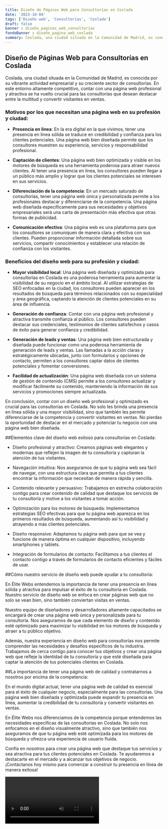 ```yaml
---
title: Diseño de Páginas Web para Consultorías en Coslada
date: '2023-10-04'
tags: ['Diseño web', 'Consultorías', 'Coslada']
draft: false
banner : diseño_paginas_web_consultorías
fondoBanner : diseño_pagina_web_coslada
summary: Coslada, una ciudad situada en la Comunidad de Madrid, es conocida por su vibrante actividad empresarial y su creciente sector de consultorías. En este entorno altamente competitivo, contar con una página web profesional y atractiva se ha vuelto crucial para las consultorías que desean destacar entre la multitud y convertir visitantes en ventas.
---
```


## Diseño de Páginas Web para Consultorías en Coslada

Coslada, una ciudad situada en la Comunidad de Madrid, es conocida por su vibrante actividad empresarial y su creciente sector de consultorías. En este entorno altamente competitivo, contar con una página web profesional y atractiva se ha vuelto crucial para las consultorías que desean destacar entre la multitud y convertir visitantes en ventas.

### Motivos por los que necesitan una página web en su profesión y ciudad:

- **Presencia en línea**: En la era digital en la que vivimos, tener una presencia en línea sólida se traduce en credibilidad y confianza para los clientes potenciales. Una página web bien diseñada permite que los consultores muestren su experiencia, servicios y responsabilidad profesional.

- **Captación de clientes**: Una página web bien optimizada y visible en los motores de búsqueda es una herramienta poderosa para atraer nuevos clientes. Al tener una presencia en línea, los consultores pueden llegar a un público más amplio y lograr que los clientes potenciales se interesen en sus servicios.

- **Diferenciación de la competencia**: En un mercado saturado de consultorías, tener una página web única y personalizada permite a los profesionales destacar y diferenciarse de la competencia. Una página web diseñada específicamente para sus necesidades y objetivos empresariales será una carta de presentación más efectiva que otras formas de publicidad.

- **Comunicación efectiva**: Una página web es una plataforma para que los consultores se comuniquen de manera clara y efectiva con sus clientes. Pueden proporcionar información detallada sobre sus servicios, compartir conocimientos y establecer una relación de confianza con los visitantes.

### Beneficios del diseño web para su profesión y ciudad:

- **Mayor visibilidad local**: Una página web diseñada y optimizada para consultorías en Coslada es una poderosa herramienta para aumentar la visibilidad de su negocio en el ámbito local. Al utilizar estrategias de SEO enfocadas en la ciudad, los consultores pueden aparecer en los resultados de búsqueda para términos relacionados con su especialidad y área geográfica, captando la atención de clientes potenciales en su área de influencia.

- **Generación de confianza**: Contar con una página web profesional y atractiva transmite confianza al público. Los consultores pueden destacar sus credenciales, testimonios de clientes satisfechos y casos de éxito para generar confianza y credibilidad.

- **Generación de leads y ventas**: Una página web bien estructurada y diseñada puede funcionar como una poderosa herramienta de generación de leads y ventas. Las llamadas a la acción claras y estratégicamente ubicadas, junto con formularios y opciones de contacto, permiten a los consultores captar datos de clientes potenciales y fomentar conversiones.

- **Facilidad de actualización**: Una página web diseñada con un sistema de gestión de contenido (CMS) permite a los consultores actualizar y modificar fácilmente su contenido, manteniendo la información de sus servicios y promociones siempre actualizada.

En conclusión, contar con un diseño web profesional y optimizado es crucial para las consultorías en Coslada. No solo les brinda una presencia en línea sólida y una mayor visibilidad, sino que también les permite diferenciarse de la competencia y convertir visitantes en ventas. No pierdas la oportunidad de destacar en el mercado y potenciar tu negocio con una página web bien diseñada.

<GifSeo />

<Cta />

##Elementos clave del diseño web exitoso para consultorías en Coslada:

- Diseño profesional y atractivo: Creamos páginas web elegantes y modernas que reflejen la imagen de tu consultoría y capturan la atención de tus visitantes.

- Navegación intuitiva: Nos aseguramos de que tu página web sea fácil de navegar, con una estructura clara que permita a tus clientes encontrar la información que necesitan de manera rápida y sencilla.

- Contenido relevante y persuasivo: Trabajamos en estrecha colaboración contigo para crear contenido de calidad que destaque los servicios de tu consultoría y motive a los visitantes a tomar acción.

- Optimización para los motores de búsqueda: Implementamos estrategias SEO efectivas para que tu página web aparezca en los primeros resultados de búsqueda, aumentando así tu visibilidad y atrayendo a más clientes potenciales.

- Diseño responsive: Adaptamos tu página web para que se vea y funcione de manera óptima en cualquier dispositivo, incluyendo smartphones y tablets.

- Integración de formularios de contacto: Facilitamos a tus clientes el contacto contigo a través de formularios de contacto eficientes y fáciles de usar.

##Cómo nuestro servicio de diseño web puede ayudar a tu consultoría:

En Élite Webs entendemos la importancia de tener una presencia en línea sólida y atractiva para impulsar el éxito de tu consultoría en Coslada. Nuestro servicio de diseño web se enfoca en crear páginas web que no solo se vean bien, sino también conviertan visitas en ventas.

Nuestro equipo de diseñadores y desarrolladores altamente capacitados se encargará de crear una página web única y personalizada para tu consultoría. Nos aseguramos de que cada elemento de diseño y contenido esté optimizado para maximizar tu visibilidad en los motores de búsqueda y atraer a tu público objetivo.

Además, nuestra experiencia en diseño web para consultorías nos permite comprender las necesidades y desafíos específicos de tu industria. Trabajamos de cerca contigo para conocer tus objetivos y crear una página web que refleje la identidad de tu consultoría y que esté diseñada para captar la atención de tus potenciales clientes en Coslada.

##La importancia de tener una página web de calidad y contratarnos a nosotros por encima de la competencia:

En el mundo digital actual, tener una página web de calidad es esencial para el éxito de cualquier negocio, especialmente para las consultorías. Una página web bien diseñada y optimizada puede expandir tu presencia en línea, aumentar la credibilidad de tu consultoría y convertir visitantes en ventas.

En Élite Webs nos diferenciamos de la competencia porque entendemos las necesidades específicas de las consultorías en Coslada. No solo nos enfocamos en el diseño visualmente atractivo, sino que también nos aseguramos de que tu página web esté optimizada para los motores de búsqueda y ofrezca una experiencia de usuario fluida.

Confía en nosotros para crear una página web que destaque tus servicios y sea atractiva para tus clientes potenciales en Coslada. Te ayudaremos a destacarte en el mercado y a alcanzar tus objetivos de negocio. ¡Contáctanos hoy mismo para comenzar a construir tu presencia en línea de manera exitosa!

<Video />

<CtaBot job='Consultorías' city='Coslada'/>

<Gmaps query='Coslada+españa+maps' />